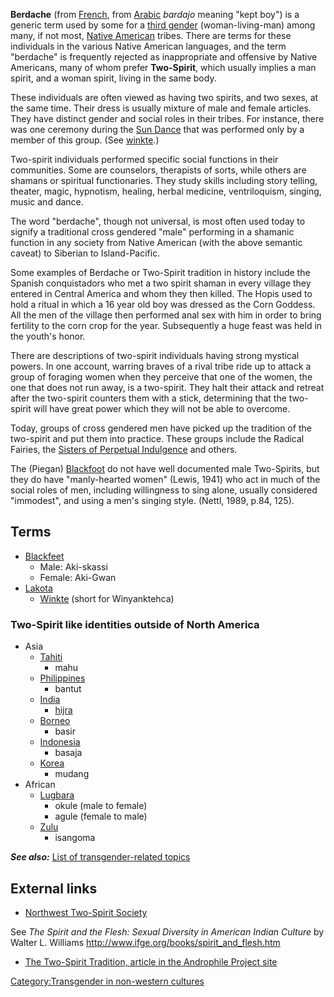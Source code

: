 [[Category:Transgender in non-western cultures]]
'''Berdache''' (from [[French language|French]], from [[Arabic language|Arabic]] ''bardajo'' meaning "kept boy") is a generic term used by some for a [[third gender]] (woman-living-man) among many, if not most, [[Native American]] tribes. There are terms for these individuals in the various Native American languages, and the term "berdache" is frequently rejected as inappropriate and offensive by Native Americans, many of whom prefer '''Two-Spirit''', which usually implies a man spirit, and a woman spirit, living in the same body.

These individuals are often viewed as having two spirits, and two sexes, at the same time.  Their dress is usually mixture of male and female articles.  They have distinct gender and social roles in their tribes.  For instance, there was one ceremony during the [[Sun Dance]] that was performed only by a member of this group. (See [[winkte]].)

Two-spirit individuals performed specific social functions in their communities. Some are counselors, therapists of sorts, while others are shamans or spiritual functionaries. They study skills including story telling, theater, magic, hypnotism, healing, herbal medicine, ventriloquism, singing, music and dance.

The word "berdache", though not universal, is most often used today to signify a traditional cross gendered "male" performing in a shamanic function in any society from Native American (with the above semantic caveat) to Siberian to Island-Pacific.

Some examples of Berdache or Two-Spirit tradition in history include the  Spanish conquistadors who met a two spirit shaman in every village they entered in Central America and whom they then killed. The Hopis used to hold a ritual in which a 16 year old boy was dressed as the Corn Goddess. All the men of the village then performed anal sex with him in order to bring fertility to the corn crop for the year. Subsequently a huge feast was held in the youth's honor.

There are descriptions of two-spirit individuals having strong mystical powers. In one account, warring braves of a rival tribe ride up to attack a group of foraging women when they perceive that one of the women, the one that does not run away, is a two-spirit. They halt their attack and retreat after the two-spirit counters them with a stick, determining that the two-spirit will have great power which they will not be able to overcome.

Today, groups of cross gendered men have picked up the tradition of the two-spirit and put them into practice. These groups include the Radical Fairies, the [[Sisters of Perpetual Indulgence]] and others.

The (Piegan) [[Blackfeet|Blackfoot]] do not have well documented male Two-Spirits, but they do have "manly-hearted women" (Lewis, 1941) who act in much of the social roles of men, including willingness to sing alone, usually considered "immodest", and using a men's singing style. (Nettl, 1989, p.84, 125).

==Terms==
*[[Blackfeet]]
**Male: Aki-skassi
**Female: Aki-Gwan
*[[Lakota]]
**[[Winkte]] (short for Winyanktehca)

===Two-Spirit like identities outside of North America===
*Asia
**[[Tahiti]]
***mahu
**[[Philippines]]
***bantut
**[[India]]
***[[Hijra (India)|hijra]]
**[[Borneo]]
***basir
**[[Indonesia]]
***basaja
**[[Korea]]
***mudang
*African
**[[Lugbara]]
***okule (male to female)
***agule (female to male)
**[[Zulu]]
***isangoma

'''''See also:''''' [[List of transgender-related topics]]

==External links==
*[http://www.nwtwospiritsociety.org/ Northwest Two-Spirit Society]
See ''The Spirit and the Flesh: Sexual Diversity in American Indian Culture'' by Walter L. Williams http://www.ifge.org/books/spirit_and_flesh.htm
*[http://www.androphile.org/preview/Culture/NativeAmerica/amerindian.htm/ The Two-Spirit Tradition, article in the Androphile Project site]